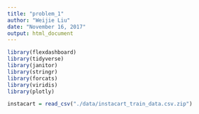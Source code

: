 ```yaml
---
title: "problem_1"
author: "Weijie Liu"
date: "November 16, 2017"
output: html_document
---
```


```r
library(flexdashboard)
library(tidyverse)
library(janitor)
library(stringr)
library(forcats)
library(viridis)
library(plotly)

instacart = read_csv("./data/instacart_train_data.csv.zip")

```


